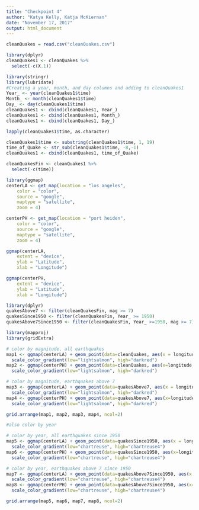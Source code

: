 ```yaml
---
title: "Checkpoint 4"
author: "Katya Kelly, Katja McKiernan"
date: "November 17, 2017"
output: html_document
---
```


```r
cleanQuakes = read.csv("cleanQuakes.csv")

library(dplyr)
cleanQuakes1 <- cleanQuakes %>%
  select(-c(X.1))
```

```r
library(stringr)
library(lubridate)
#Creating a year, month, and day columns and adding to cleanQuakes1
Year_ <- year(cleanQuakes1$time)
Month_ <- month(cleanQuakes1$time)
Day_ <- day(cleanQuakes1$time)
cleanQuakes1 <- cbind(cleanQuakes1, Year_)
cleanQuakes1 <- cbind(cleanQuakes1, Month_)
cleanQuakes1 <- cbind(cleanQuakes1, Day_)

lapply(cleanQuakes1$time, as.character)

cleanQuakes1$time <- substring(cleanQuakes1$time, 1, 19)
time_of_Quake <- str_sub(cleanQuakes1$time, -8,-1)
cleanQuakes1 <- cbind(cleanQuakes1, time_of_Quake)

cleanQuakesFin <- cleanQuakes1 %>%
  select(-c(time))
```

```r
library(ggmap)
centerLA <- get_map(location = "los angeles",
    color = "color",
    source = "google",
    maptype = "satellite",
    zoom = 4)

centerPH <- get_map(location = "port heiden",
    color = "color",
    source = "google",
    maptype = "satellite",
    zoom = 4)

ggmap(centerLA,
    extent = "device",
    ylab = "Latitude",
    xlab = "Longitude")

ggmap(centerPH,
    extent = "device",
    ylab = "Latitude",
    xlab = "Longitude")


```

```r
library(dplyr)
quakesAbove7 <- filter(cleanQuakesFin, mag >= 7)
quakesSince1950 <- filter(cleanQuakesFin, Year_ >= 1950)
quakesAbove7Since1950 <- filter(cleanQuakesFin, Year_ >=1950, mag >= 7)
```


```r
library(mapproj)
library(gridExtra)

# color by magnitude, all earthquakes
map1 <- ggmap(centerLA) + geom_point(data=cleanQuakes, aes(x = longitude, y =latitude, color=mag), size = 0.5) +
  scale_color_gradient(low="lightsalmon", high="darkred")
map2 <- ggmap(centerPH) + geom_point(data=cleanQuakes, aes(x=longitude, y=latitude, color=mag), size = 0.5) +
  scale_color_gradient(low="lightsalmon", high="darkred")

# color by magnitude, earthquakes above 7
map3 <- ggmap(centerLA) + geom_point(data=quakesAbove7, aes(x = longitude, y =latitude, color=mag), size = 1) +
  scale_color_gradient(low="lightsalmon", high="darkred")
map4 <- ggmap(centerPH) + geom_point(data=quakesAbove7, aes(x=longitude, y=latitude, color=mag), size = 1) +
  scale_color_gradient(low="lightsalmon", high="darkred")

grid.arrange(map1, map2, map3, map4, ncol=2)

#also color by year
```

```r
# color by year, all earthquakes since 1950
map5 <- ggmap(centerLA) + geom_point(data=quakesSince1950, aes(x = longitude, y =latitude, color=Year_), size = 0.5) +
  scale_color_gradient(low="chartreuse", high="chartreuse4")
map6 <- ggmap(centerPH) + geom_point(data=quakesSince1950, aes(x=longitude, y=latitude, color=Year_), size = 0.5) +
  scale_color_gradient(low="chartreuse", high="chartreuse4")

# color by year, earthquakes above 7 since 1950
map7 <- ggmap(centerLA) + geom_point(data=quakesAbove7Since1950, aes(x = longitude, y =latitude, color=Year_), size = 1) +
  scale_color_gradient(low="chartreuse", high="chartreuse4")
map8 <- ggmap(centerPH) + geom_point(data=quakesAbove7Since1950, aes(x=longitude, y=latitude, color=Year_), size = 1) +
  scale_color_gradient(low="chartreuse", high="chartreuse4")

grid.arrange(map5, map6, map7, map8, ncol=2)
```






















